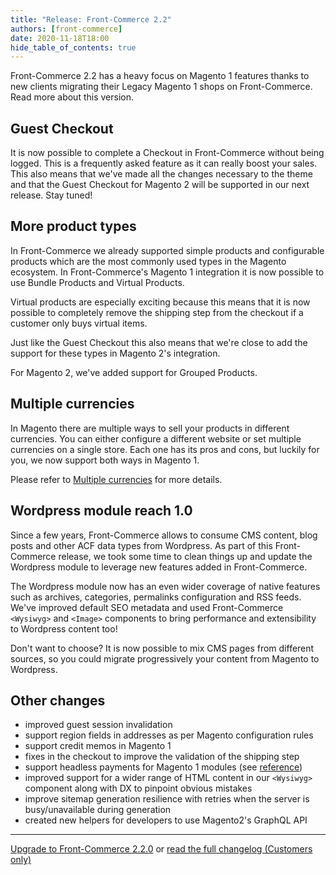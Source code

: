 ```yaml
---
title: "Release: Front-Commerce 2.2"
authors: [front-commerce]
date: 2020-11-18T18:00
hide_table_of_contents: true
---
```


Front-Commerce 2.2 has a heavy focus on Magento 1 features thanks to new clients
migrating their Legacy Magento 1 shops on Front-Commerce. Read more about this
version.

<!--truncate-->


## Guest Checkout

It is now possible to complete a Checkout in Front-Commerce without being
logged. This is a frequently asked feature as it can really boost your sales.
This also means that we've made all the changes necessary to the theme and that
the Guest Checkout for Magento 2 will be supported in our next release. Stay
tuned!

## More product types

In Front-Commerce we already supported simple products and configurable products
which are the most commonly used types in the Magento ecosystem. In
Front-Commerce's Magento 1 integration it is now possible to use Bundle Products
and Virtual Products.

Virtual products are especially exciting because this means that it is now
possible to completely remove the shipping step from the checkout if a customer
only buys virtual items.

Just like the Guest Checkout this also means that we're close to add the support
for these types in Magento 2's integration.

For Magento 2, we've added support for Grouped Products.

## Multiple currencies

In Magento there are multiple ways to sell your products in different
currencies. You can either configure a different website or set multiple
currencies on a single store. Each one has its pros and cons, but luckily for
you, we now support both ways in Magento 1.

Please refer to
[Multiple currencies](/docs/2.x/advanced/production-ready/multistore#Multiple-currencies)
for more details.

## Wordpress module reach 1.0

Since a few years, Front-Commerce allows to consume CMS content, blog posts and
other ACF data types from Wordpress. As part of this Front-Commerce release, we
took some time to clean things up and update the Wordpress module to leverage
new features added in Front-Commerce.

The Wordpress module now has an even wider coverage of native features such as
archives, categories, permalinks configuration and RSS feeds. We've improved
default SEO metadata and used Front-Commerce `<Wysiwyg>` and `<Image>`
components to bring performance and extensibility to Wordpress content too!

Don't want to choose? It is now possible to mix CMS pages from different
sources, so you could migrate progressively your content from Magento to
Wordpress.

## Other changes

- improved guest session invalidation
- support region fields in addresses as per Magento configuration rules
- support credit memos in Magento 1
- fixes in the checkout to improve the validation of the shipping step
- support headless payments for Magento 1 modules (see
  [reference](/docs/2.x/magento1/headless-payments))
- improved support for a wider range of HTML content in our `<Wysiwyg>`
  component along with DX to pinpoint obvious mistakes
- improve sitemap generation resilience with retries when the server is
  busy/unavailable during generation
- created new helpers for developers to use Magento2's GraphQL API

<hr />

<ChangelogFooter>

[Upgrade to Front-Commerce 2.2.0](/docs/2.x/appendices/migration-guides#2-1-x-gt-2-2-0)
or
[read the full changelog (Customers only)](https://gitlab.blackswift.cloud/front-commerce/front-commerce/-/releases/2.2.0)

</ChangelogFooter>
